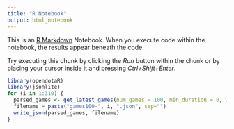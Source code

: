 ```yaml
---
title: "R Notebook"
output: html_notebook
---
```


This is an [R Markdown](http://rmarkdown.rstudio.com) Notebook. When you execute code within the notebook, the results appear beneath the code. 

Try executing this chunk by clicking the *Run* button within the chunk or by placing your cursor inside it and pressing *Ctrl+Shift+Enter*. 

```r
library(opendotaR)
library(jsonlite)
for (i in 1:310) {
  parsed_games <- get_latest_games(num_games = 100, min_duration = 0, wait_time = 3, output = "all")
  filename = paste("games100-", i, ".json", sep="")
  write_json(parsed_games, filename)
}
```

